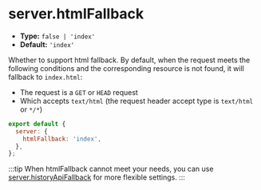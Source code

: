 # server.htmlFallback

- **Type:** `false | 'index'`
- **Default:** `'index'`

Whether to support html fallback. By default, when the request meets the following conditions and the corresponding resource is not found, it will fallback to `index.html`:

- The request is a `GET` or `HEAD` request
- Which accepts `text/html` (the request header accept type is `text/html` or `*/*`)

```js
export default {
  server: {
    htmlFallback: 'index',
  },
};
```

:::tip
When htmlFallback cannot meet your needs, you can use [server.historyApiFallback](/config/server/history-api-fallback) for more flexible settings.
:::
